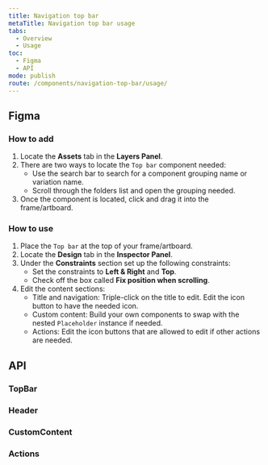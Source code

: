 ```yaml
---
title: Navigation top bar
metaTitle: Navigation top bar usage
tabs:
  - Overview
  - Usage
toc:
  - Figma
  - API
mode: publish
route: /components/navigation-top-bar/usage/
---
```



## Figma

### How to add

1. Locate the **Assets** tab in the **Layers Panel**.
2. There are two ways to locate the `Top bar` component needed:
   - Use the search bar to search for a component grouping name or variation name.
   - Scroll through the folders list and open the grouping needed.
3. Once the component is located, click and drag it into the frame/artboard.

### How to use

1. Place the `Top bar` at the top of your frame/artboard.
2. Locate the **Design** tab in the **Inspector Panel**.
3. Under the **Constraints** section set up the following constraints:
   - Set the constraints to **Left & Right** and **Top**.
   - Check off the box called **Fix position when scrolling**.
4. Edit the content sections:
   - Title and navigation: Triple-click on the title to edit. Edit the icon button to have the needed icon.
   - Custom content: Build your own components to swap with the nested `Placeholder` instance if needed.
   - Actions: Edit the icon buttons that are allowed to edit if other actions are needed.

## API

### TopBar

<PropsTable props={TopBar.__docgenInfo.props} />

### Header

<PropsTable props={TopBar.Header.__docgenInfo.props} />

### CustomContent

<PropsTable props={TopBar.CustomContent.__docgenInfo.props} />

### Actions

<PropsTable props={TopBar.Actions.__docgenInfo.props} />
